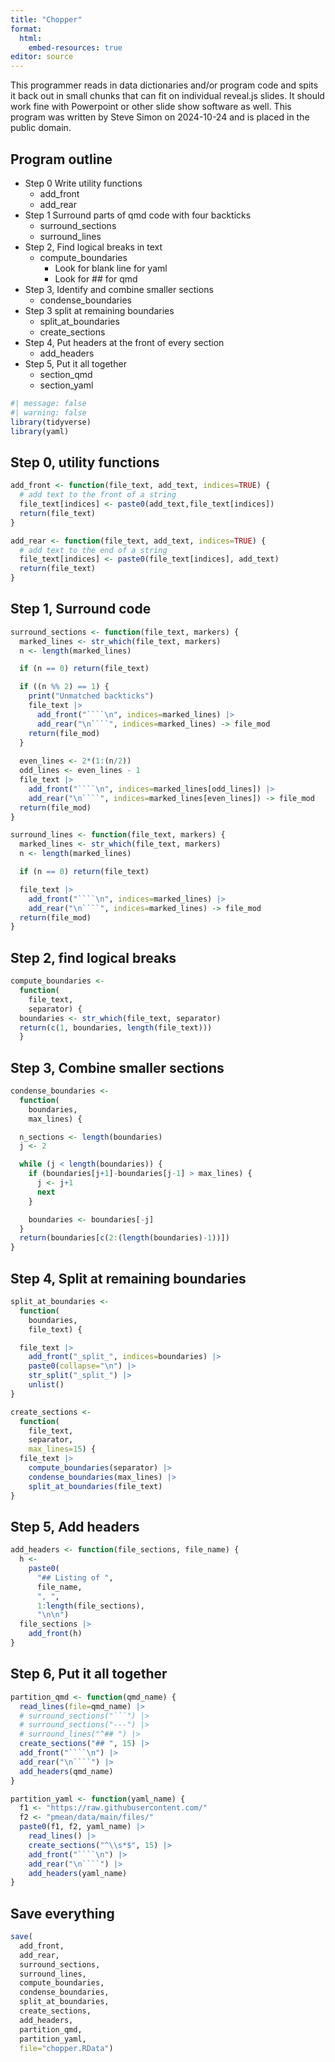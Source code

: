 ```yaml
---
title: "Chopper"
format: 
  html:
    embed-resources: true
editor: source
---
```


This programmer reads in data dictionaries and/or program code and spits it back out in small chunks that can fit on individual reveal.js slides. It should work fine with Powerpoint or other slide show software as well. This program was written by Steve Simon on 2024-10-24 and is placed in the public domain.

## Program outline

-   Step 0 Write utility functions
    -    add_front
    -    add_rear
-   Step 1 Surround parts of qmd code with four backticks
    -   surround_sections
    -   surround_lines
-   Step 2, Find logical breaks in text
    -   compute_boundaries
        -   Look for blank line for yaml
        -   Look for ## for qmd
-   Step 3, Identify and combine smaller sections
    -   condense_boundaries
-   Step 3 split at remaining boundaries
    -   split_at_boundaries
    -   create_sections
-   Step 4, Put headers at the front of every section
    -   add_headers
-   Step 5, Put it all together
    -   section_qmd
    -   section_yaml

```r
#| message: false
#| warning: false
library(tidyverse)
library(yaml)
```

## Step 0, utility functions

```r
add_front <- function(file_text, add_text, indices=TRUE) {
  # add text to the front of a string
  file_text[indices] <- paste0(add_text,file_text[indices])
  return(file_text)
}

add_rear <- function(file_text, add_text, indices=TRUE) {
  # add text to the end of a string
  file_text[indices] <- paste0(file_text[indices], add_text)
  return(file_text)
}
```

## Step 1, Surround code

```r
surround_sections <- function(file_text, markers) {
  marked_lines <- str_which(file_text, markers)
  n <- length(marked_lines)

  if (n == 0) return(file_text)

  if ((n %% 2) == 1) {
    print("Unmatched backticks")
    file_text |>
      add_front("````\n", indices=marked_lines) |> 
      add_rear("\n````", indices=marked_lines) -> file_mod
    return(file_mod)
  }
  
  even_lines <- 2*(1:(n/2))
  odd_lines <- even_lines - 1
  file_text |>
    add_front("````\n", indices=marked_lines[odd_lines]) |>
    add_rear("\n````", indices=marked_lines[even_lines]) -> file_mod
  return(file_mod)
}
```

```r
surround_lines <- function(file_text, markers) {
  marked_lines <- str_which(file_text, markers)
  n <- length(marked_lines)

  if (n == 0) return(file_text)

  file_text |>
    add_front("````\n", indices=marked_lines) |>
    add_rear("\n````", indices=marked_lines) -> file_mod
  return(file_mod)
}
```

## Step 2, find logical breaks

```r
compute_boundaries <- 
  function(
    file_text, 
    separator) {
  boundaries <- str_which(file_text, separator)
  return(c(1, boundaries, length(file_text)))
  }
```

## Step 3, Combine smaller sections

```r
condense_boundaries <- 
  function(
    boundaries,
    max_lines) {

  n_sections <- length(boundaries)
  j <- 2

  while (j < length(boundaries)) {
    if (boundaries[j+1]-boundaries[j-1] > max_lines) {
      j <- j+1
      next
    }  

    boundaries <- boundaries[-j]
  }
  return(boundaries[c(2:(length(boundaries)-1))])
}
```

## Step 4, Split at remaining boundaries

```r
split_at_boundaries <- 
  function(
    boundaries,
    file_text) {

  file_text |>
    add_front("_split_", indices=boundaries) |>
    paste0(collapse="\n") |>
    str_split("_split_") |>
    unlist()
}

create_sections <- 
  function(
    file_text, 
    separator, 
    max_lines=15) {
  file_text |>
    compute_boundaries(separator) |>
    condense_boundaries(max_lines) |>
    split_at_boundaries(file_text)
}
```

## Step 5, Add headers

```r
add_headers <- function(file_sections, file_name) {
  h <- 
    paste0(
      "## Listing of ", 
      file_name, 
      ", ",
      1:length(file_sections), 
      "\n\n")
  file_sections |>
    add_front(h)
}
```

## Step 6, Put it all together

```r
partition_qmd <- function(qmd_name) {
  read_lines(file=qmd_name) |>
  # surround_sections("```") |>
  # surround_sections("---") |>
  # surround_lines("^## ") |>
  create_sections("## ", 15) |>
  add_front("````\n") |>
  add_rear("\n````") |>
  add_headers(qmd_name)
}
```

```r
partition_yaml <- function(yaml_name) {
  f1 <- "https://raw.githubusercontent.com/"
  f2 <- "pmean/data/main/files/"
  paste0(f1, f2, yaml_name) |>
    read_lines() |>
    create_sections("^\\s*$", 15) |>
    add_front("````\n") |>
    add_rear("\n````") |>
    add_headers(yaml_name)
}
```

## Save everything

```r
save(
  add_front,
  add_rear,
  surround_sections,
  surround_lines,
  compute_boundaries,
  condense_boundaries,
  split_at_boundaries,
  create_sections,
  add_headers,
  partition_qmd,
  partition_yaml,
  file="chopper.RData")
```
